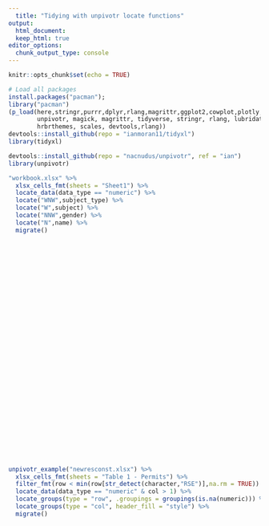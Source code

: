 ```yaml
---
  title: "Tidying with unpivotr locate functions"
output:   
  html_document:
  keep_html: true
editor_options: 
  chunk_output_type: console
---
```

  
  ```r
knitr::opts_chunk$set(echo = TRUE)
```

```r
# Load all packages 
install.packages("pacman");
library("pacman")
(p_load(here,stringr,purrr,dplyr,rlang,magrittr,ggplot2,cowplot,plotly,
        unpivotr, magick, magrittr, tidyverse, stringr, rlang, lubridate,
        hrbrthemes, scales, devtools,rlang))
devtools::install_github(repo = "ianmoran11/tidyxl")
library(tidyxl)

devtools::install_github(repo = "nacnudus/unpivotr", ref = "ian")
library(unpivotr)
```


```r





"workbook.xlsx" %>% 
  xlsx_cells_fmt(sheets = "Sheet1") %>% 
  locate_data(data_type == "numeric") %>% 
  locate("WNW",subject_type) %>% 
  locate("W",subject) %>% 
  locate("NNW",gender) %>%
  locate("N",name) %>%
  migrate()


































```



```r

unpivotr_example("newresconst.xlsx") %>% 
  xlsx_cells_fmt(sheets = "Table 1 - Permits") %>%
  filter_fmt(row < min(row[str_detect(character,"RSE")],na.rm = TRUE)) %>% 
  locate_data(data_type == "numeric" & col > 1) %>%
  locate_groups(type = "row", .groupings = groupings(is.na(numeric))) %>% 
  locate_groups(type = "col", header_fill = "style") %>%
  migrate()
  

   



```

